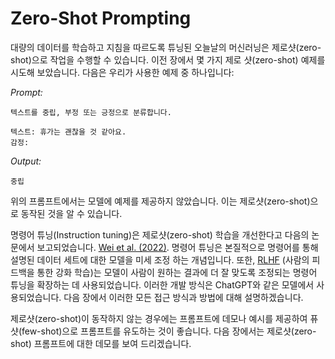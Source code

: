 # Zero-Shot Prompting
대량의 데이터를 학습하고 지침을 따르도록 튜닝된 오늘날의 머신러닝은 제로샷(zero-shot)으로 작업을 수행할 수 있습니다. 이전 장에서 몇 가지 제로 샷(zero-shot) 예제를 시도해 보았습니다. 다음은 우리가 사용한 예제 중 하나입니다:

*Prompt:*
```
텍스트를 중립, 부정 또는 긍정으로 분류합니다.

텍스트: 휴가는 괜찮을 것 같아요.
감정:
```

*Output:*
```
중립
```

위의 프롬프트에서는 모델에 예제를 제공하지 않았습니다. 이는 제로샷(zero-shot)으로 동작된 것을 알 수 있습니다.

명령어 튜닝(Instruction tuning)은 제로샷(zero-shot) 학습을 개선한다고 다음의 논문에서 보고되었습니다. [Wei et al. (2022)](https://arxiv.org/pdf/2109.01652.pdf). 명령어 튜닝은 본질적으로 명령어를 통해 설명된 데이터 세트에 대한 모델을 미세 조정 하는 개념입니다. 또한, [RLHF](https://arxiv.org/abs/1706.03741) (사람의 피드백을 통한 강화 학습)는 모델이 사람이 원하는 결과에 더 잘 맞도록 조정되는 명령어 튜닝을 확장하는 데 사용되었습니다. 이러한 개발 방식은 ChatGPT와 같은 모델에서 사용되었습니다. 다음 장에서 이러한 모든 접근 방식과 방법에 대해 설명하겠습니다.

제로샷(zero-shot)이 동작하지 않는 경우에는 프롬프트에 데모나 예시를 제공하여 퓨샷(few-shot)으로 프롬프트를 유도하는 것이 좋습니다. 다음 장에서는 제로샷(zero-shot) 프롬프트에 대한 데모를 보여 드리겠습니다.